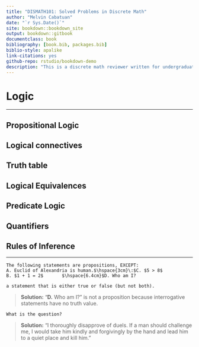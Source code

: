 ```yaml
--- 
title: "DISMATH101: Solved Problems in Discrete Math"
author: "Melvin Cabatuan"
date: "`r Sys.Date()`"
site: bookdown::bookdown_site
output: bookdown::gitbook
documentclass: book
bibliography: [book.bib, packages.bib]
biblio-style: apalike
link-citations: yes
github-repo: rstudio/bookdown-demo
description: "This is a discrete math reviewer written for undergraduate students."
---
```




# Logic

************************
## Propositional Logic
## Logical connectives
## Truth table
## Logical Equivalences
## Predicate Logic
## Quantifiers
## Rules of Inference
************************

```block2
The following statements are propositions, EXCEPT:  
A. Euclid of Alexandria is human.$\hspace{3cm}\:$C. $5 > 8$      
B. $1 + 1 = 2$       $\hspace{6.4cm}$D. Who am I?    
```

> 
```definition
a statement that is either true or false (but not both).
```

> **Solution:** "**D.** Who am I?" is not a proposition because interrogative statements have no truth value. 
 

```block2
What is the question?
```

> **Solution:** "I thoroughly disapprove of duels. If a man should challenge me,
I would take him kindly and forgivingly by the hand and lead him
to a quiet place and kill him."
